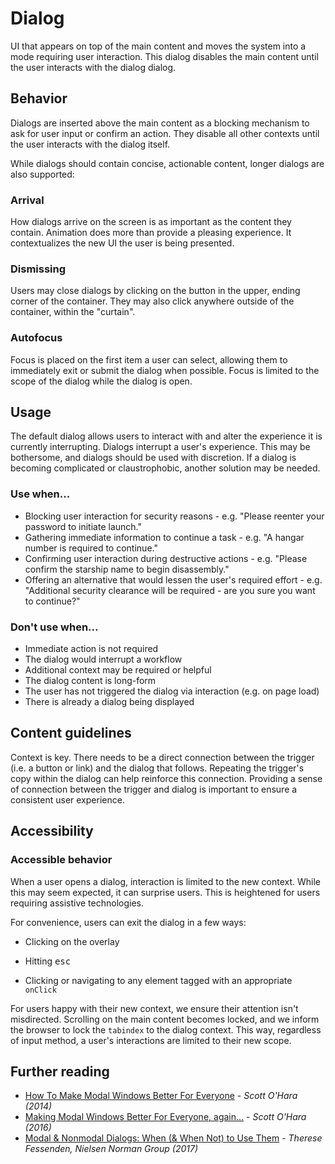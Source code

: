 
<Meta anchor />

# Dialog

UI that appears on top of the main content and moves the system into a mode requiring user interaction. This dialog disables the main content until the user interacts with the dialog dialog.

## Behavior

Dialogs are inserted above the main content as a blocking mechanism to ask for user input or confirm an action. They disable all other contexts until the user interacts with the dialog itself.

<Canvas>
  <Story id="mui-components-dialog--default" />
</Canvas>

While dialogs should contain concise, actionable content, longer dialogs are also supported:

<Canvas>
  <Story id="mui-components-dialog--long" />
</Canvas>

### Arrival

How dialogs arrive on the screen is as important as the content they contain. Animation does more than provide a pleasing experience. It contextualizes the new UI the user is being presented.

### Dismissing

Users may close dialogs by clicking on the button in the upper, ending corner of the container. They may also click anywhere outside of the container, within the "curtain".

### Autofocus

Focus is placed on the first item a user can select, allowing them to immediately exit or submit the dialog when possible. Focus is limited to the scope of the dialog while the dialog is open.

## Usage

The default dialog allows users to interact with and alter the experience it is currently interrupting. Dialogs interrupt a user's experience. This may be bothersome, and dialogs should be used with discretion. If a dialog is becoming complicated or claustrophobic, another solution may be needed.

### Use when...

- Blocking user interaction for security reasons - e.g. "Please reenter your password to initiate launch."
- Gathering immediate information to continue a task - e.g. "A hangar number is required to continue."
- Confirming user interaction during destructive actions - e.g. "Please confirm the starship name to begin disassembly."
- Offering an alternative that would lessen the user's required effort - e.g. "Additional security clearance will be required - are you sure you want to continue?"

### Don't use when...

- Immediate action is not required
- The dialog would interrupt a workflow
- Additional context may be required or helpful
- The dialog content is long-form
- The user has not triggered the dialog via interaction (e.g. on page load)
- There is already a dialog being displayed

## Content guidelines

Context is key. There needs to be a direct connection between the trigger (i.e. a button or link) and the dialog that follows. Repeating the trigger's copy within the dialog can help reinforce this connection. Providing a sense of connection between the trigger and dialog is important to ensure a consistent user experience.

## Accessibility

### Accessible behavior

When a user opens a dialog, interaction is limited to the new context. While this may seem expected, it can surprise users. This is heightened for users requiring assistive technologies.

For convenience, users can exit the dialog in a few ways:

- Clicking on the overlay

- Hitting <kbd>esc</kbd>

- Clicking or navigating to any element tagged with an appropriate `onClick`

For users happy with their new context, we ensure their attention isn't misdirected. Scrolling on the main content becomes locked, and we inform the browser to lock the `tabindex` to the dialog context. This way, regardless of input method, a user's interactions are limited to their new scope.

## Further reading

- [How To Make Modal Windows Better For Everyone](https://www.smashingmagazine.com/2014/09/making-modal-windows-better-for-everyone/) - <cite>Scott O'Hara (2014)</cite>
- [Making Modal Windows Better For Everyone, again...](https://www.scottohara.me/blog/2016/09/07/revised-modal-window.html) - <cite>Scott O'Hara (2016)</cite>
- [Modal & Nonmodal Dialogs: When (& When Not) to Use Them](https://www.nngroup.com/articles/modal-nonmodal-dialog/) - <cite>Therese Fessenden, Nielsen Norman Group (2017)</cite>
